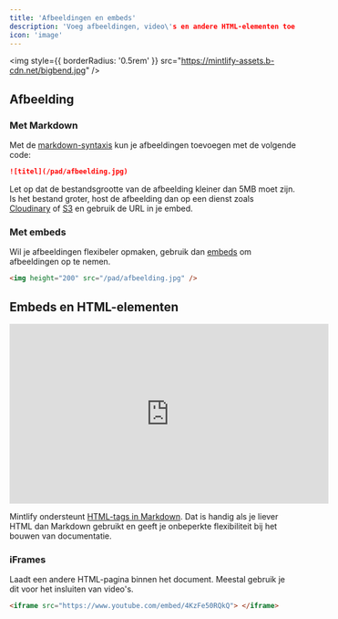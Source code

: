 ```yaml
---
title: 'Afbeeldingen en embeds'
description: 'Voeg afbeeldingen, video\'s en andere HTML-elementen toe'
icon: 'image'
---
```


<img
  style={{ borderRadius: '0.5rem' }}
  src="https://mintlify-assets.b-cdn.net/bigbend.jpg"
/>

## Afbeelding

### Met Markdown

Met de [markdown-syntaxis](https://www.markdownguide.org/basic-syntax/#images) kun je afbeeldingen toevoegen met de volgende code:

```md
![titel](/pad/afbeelding.jpg)
```

Let op dat de bestandsgrootte van de afbeelding kleiner dan 5MB moet zijn. Is het bestand groter, host de afbeelding dan op een dienst zoals [Cloudinary](https://cloudinary.com/) of [S3](https://aws.amazon.com/s3/) en gebruik de URL in je embed.

### Met embeds

Wil je afbeeldingen flexibeler opmaken, gebruik dan [embeds](/writing-content/embed) om afbeeldingen op te nemen.

```html
<img height="200" src="/pad/afbeelding.jpg" />
```

## Embeds en HTML-elementen

<iframe
  width="560"
  height="315"
  src="https://www.youtube.com/embed/4KzFe50RQkQ"
  title="YouTube video player"
  frameBorder="0"
  allow="accelerometer; autoplay; clipboard-write; encrypted-media; gyroscope; picture-in-picture"
  allowFullScreen
  style={{ width: '100%', borderRadius: '0.5rem' }}
></iframe>

<br />

<Tip>

Mintlify ondersteunt [HTML-tags in Markdown](https://www.markdownguide.org/basic-syntax/#html). Dat is handig als je liever HTML dan Markdown gebruikt en geeft je onbeperkte flexibiliteit bij het bouwen van documentatie.

</Tip>

### iFrames

Laadt een andere HTML-pagina binnen het document. Meestal gebruik je dit voor het insluiten van video\'s.

```html
<iframe src="https://www.youtube.com/embed/4KzFe50RQkQ"> </iframe>
```
